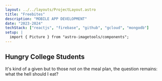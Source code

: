 ```yaml
---
layout: ../../layouts/ProjectLayout.astro
title: "Freebites"
description: "MOBILE APP DEVELOPMENT"
date: "2023-2024"
techStack: ["reactjs", "firebase", "github", "gcloud", "mongodb"]
setup: |
  import { Picture } from "astro-imagetools/components";
---
```


<div> 
<Picture className="project-hero-image" src="https://picsum.photos/1024/768" 
  alt="picture"
  width="700"
  height="500"
  pictureAttributes={{display: "block"}}
  />
</div>
<SectionTitle title="Overview"/>

<SectionTitle title="Background"/>

## Hungry College Students

It's kind of a given but to those not on the meal plan, the question remains: what the hell should I eat?

<SectionTitle title="Process"/>